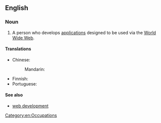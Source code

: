 ==English==

===Noun===
{{wikipedia}}
{{en-noun}}

# {{lb|en|computing|Internet}} A person who develops [[application]]s designed to be used via the [[World Wide Web]].

====Translations====
{{trans-top|person who develops applications}}
* Chinese:
*: Mandarin: {{t-needed|cmn}}
{{trans-mid}}
* Finnish: {{t|fi|[[verkko]][[kehittäjä]]}}
* Portuguese: {{t-needed|pt}}
{{trans-bottom}}

====See also====
* [[web development]]

[[Category:en:Occupations]]